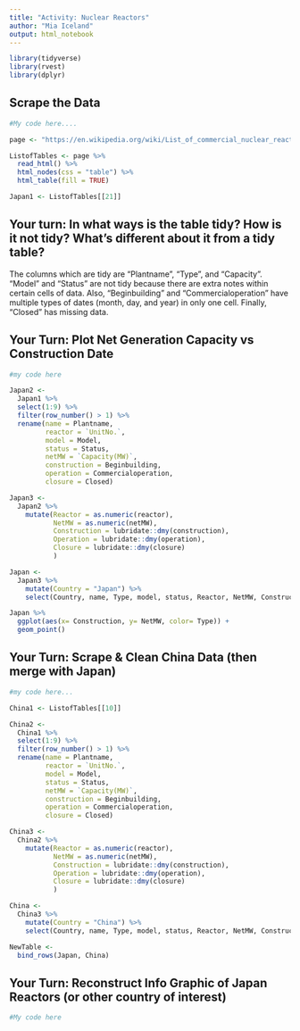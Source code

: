```yaml
---
title: "Activity: Nuclear Reactors"
author: "Mia Iceland"
output: html_notebook
---
```


```r
library(tidyverse)
library(rvest)
library(dplyr)

```

## Scrape the Data 

```r
#My code here.... 

page <- "https://en.wikipedia.org/wiki/List_of_commercial_nuclear_reactors"

ListofTables <- page %>%
  read_html() %>%
  html_nodes(css = "table") %>%
  html_table(fill = TRUE)

Japan1 <- ListofTables[[21]]

```


## Your turn: In what ways is the table tidy? How is it not tidy? What’s different about it from a tidy table?

The columns which are tidy are "Plantname", "Type", and "Capacity". "Model" and "Status" are not tidy because there are extra notes within certain cells of data. Also, "Beginbuilding" and "Commercialoperation" have multiple types of dates (month, day, and year) in only one cell. Finally, "Closed" has missing data. 


## Your Turn: Plot Net Generation Capacity vs Construction Date

```r
#my code here 

Japan2 <-
  Japan1 %>%
  select(1:9) %>%
  filter(row_number() > 1) %>%
  rename(name = Plantname, 
         reactor = `UnitNo.`,
         model = Model,
         status = Status, 
         netMW = `Capacity(MW)`,
         construction = Beginbuilding,
         operation = Commercialoperation, 
         closure = Closed)

Japan3 <-
  Japan2 %>%
    mutate(Reactor = as.numeric(reactor),
           NetMW = as.numeric(netMW),
           Construction = lubridate::dmy(construction),
           Operation = lubridate::dmy(operation),
           Closure = lubridate::dmy(closure)
           )

Japan <-
  Japan3 %>%
    mutate(Country = "Japan") %>%
    select(Country, name, Type, model, status, Reactor, NetMW, Construction, Operation, Closure)

Japan %>%
  ggplot(aes(x= Construction, y= NetMW, color= Type)) +
  geom_point()

```

## Your Turn: Scrape & Clean China Data (then merge with Japan)

```r
#my code here... 

China1 <- ListofTables[[10]]

China2 <-
  China1 %>%
  select(1:9) %>%
  filter(row_number() > 1) %>%
  rename(name = Plantname, 
         reactor = `UnitNo.`,
         model = Model,
         status = Status, 
         netMW = `Capacity(MW)`,
         construction = Beginbuilding,
         operation = Commercialoperation, 
         closure = Closed)

China3 <-
  China2 %>%
    mutate(Reactor = as.numeric(reactor),
           NetMW = as.numeric(netMW),
           Construction = lubridate::dmy(construction),
           Operation = lubridate::dmy(operation),
           Closure = lubridate::dmy(closure)
           )

China <-
  China3 %>%
    mutate(Country = "China") %>%
    select(Country, name, Type, model, status, Reactor, NetMW, Construction, Operation, Closure)

NewTable <-
  bind_rows(Japan, China)

```



## Your Turn: Reconstruct Info Graphic of Japan Reactors (or other country of interest)

```r
#My code here

```